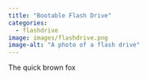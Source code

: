 ```yaml
---
title: "Bootable Flash Drive"
categories:
  - flashdrive
image: images/flashdrive.png
image-alt: "A photo of a flash drive"
---
```


The quick brown fox
